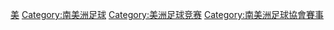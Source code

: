 {{Commonscat|Copa Libertadores}}

[[Category:國際俱樂部足球賽事‎|美]]
[[Category:南美洲足球|Category:南美洲足球]]
[[Category:美洲足球竞赛|Category:美洲足球竞赛]]
[[Category:南美洲足球協會賽事|Category:南美洲足球協會賽事]]